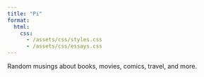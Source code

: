 ```yaml
---
title: "Pi"
format:
  html:
    css: 
      - /assets/css/styles.css   
      - /assets/css/essays.css 
---
```


Random musings about books, movies, comics, travel, and more.
